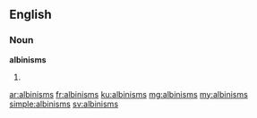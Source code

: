 ==English==

===Noun===
'''albinisms'''

# {{plural of|albinism}}

[[ar:albinisms]]
[[fr:albinisms]]
[[ku:albinisms]]
[[mg:albinisms]]
[[my:albinisms]]
[[simple:albinisms]]
[[sv:albinisms]]